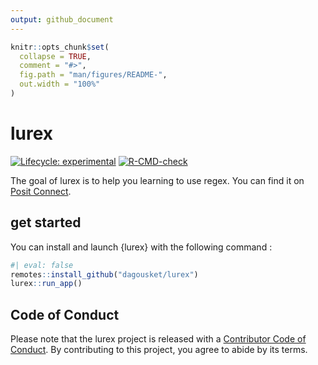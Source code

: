 ```yaml
---
output: github_document
---
```


<!-- README.md is generated from README.Rmd. Please edit that file -->

```r
knitr::opts_chunk$set(
  collapse = TRUE,
  comment = "#>",
  fig.path = "man/figures/README-",
  out.width = "100%"
)
```

# lurex

<!-- badges: start -->
[![Lifecycle: experimental](https://img.shields.io/badge/lifecycle-experimental-orange.svg)](https://lifecycle.r-lib.org/articles/stages.html#experimental)
[![R-CMD-check](https://github.com/dagousket/lurex/actions/workflows/check-deploy.yaml/badge.svg)](https://github.com/dagousket/lurex/actions/workflows/check-deploy.yaml)
<!-- badges: end -->

The goal of lurex is to help you learning to use regex. You can find it on [Posit Connect](https://connect.thinkr.fr/lurex/).

## get started

You can install and launch {lurex} with the following command :

```r
#| eval: false
remotes::install_github("dagousket/lurex")
lurex::run_app()
```

## Code of Conduct

  Please note that the lurex project is released with a [Contributor Code of Conduct](https://contributor-covenant.org/version/2/1/CODE_OF_CONDUCT.html). By contributing to this project, you agree to abide by its terms.
